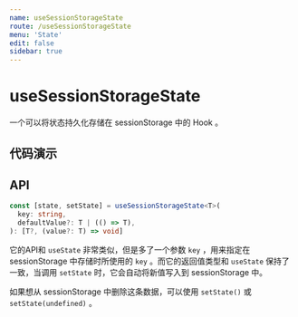 ```yaml
---
name: useSessionStorageState
route: /useSessionStorageState
menu: 'State'
edit: false
sidebar: true
---
```





# useSessionStorageState

一个可以将状态持久化存储在 sessionStorage 中的 Hook 。

## 代码演示

<JackBox jsCode={Demo1CodeJsx} tsCode={Demo1CodeTsx} demoName='将 state 持久化在 sessionStorage 中' description='刷新页面后，可以看到输入框中的内容被从 sessionStorage 中恢复了。'>
  <Demo1 />
</JackBox>

<JackBox jsCode={Demo2CodeJsx} tsCode={Demo2CodeTsx} demoName='存储对象' description='useSessionStorageState 会自动处理序列化和反序列化的操作。'>
  <Demo2 />
</JackBox>

## API

```typescript
const [state, setState] = useSessionStorageState<T>(
  key: string,
  defaultValue?: T | (() => T),
): [T?, (value?: T) => void]
```
它的API和 `useState` 非常类似，但是多了一个参数 `key` ，用来指定在 sessionStorage 中存储时所使用的 `key` 。而它的返回值类型和 `useState` 保持了一致，当调用 `setState` 时，它会自动将新值写入到 sessionStorage 中。

如果想从 sessionStorage 中删除这条数据，可以使用 `setState()` 或 `setState(undefined)` 。
